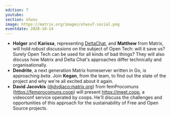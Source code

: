 ```yaml
---
edition: 7
youtube: 
section: otwsu
image: https://matrix.org/images/otwsu7-social.png
eventdate: 2020-10-14
---
```


* **Holger** and **Karissa**, representing [DeltaChat](https://delta.chat/en/), and
**Matthew** from Matrix, will hold
*robust discussions* on the subject of Open Tech: will it save us? Surely Open
Tech can be used for all kinds of bad things? They will also discuss how Matrix 
and Delta Chat's approaches differ technically and organisationally.
* **Dendrite**, a next generation Matrix homeserver written in Go, is approaching
*beta*. Join **Kegan**, from the team, to find out the state of the project and why
we're all excited about it again.
* **David Jacovkis** ([@dvdjaco:matrix.org](https://matrix.to/#/@dvdjaco:matrix.org))
from femProcomuns (<https://femprocomuns.coop>)
will present <https://meet.coop>, a videoconf service operated by coops. He'll discuss
the challenges and opportunities of this approach for the sustainability of Free and
Open Source projects.